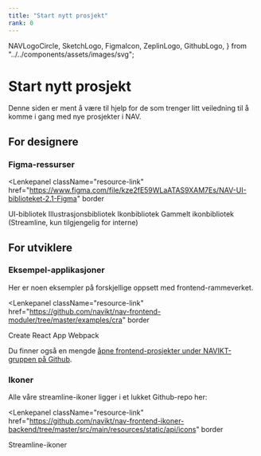 ```yaml
---
title: "Start nytt prosjekt"
rank: 0
---
```


  NAVLogoCircle,
  SketchLogo,
  FigmaIcon,
  ZeplinLogo,
  GithubLogo,
} from "../../components/assets/images/svg";

# Start nytt prosjekt

<Ingress>
  Denne siden er ment å være til hjelp for de som trenger litt veiledning til å
  komme i gang med nye prosjekter i NAV.
</Ingress>

## For designere

### Figma-ressurser

<Lenkepanel
  className="resource-link"
  href="https://www.figma.com/file/kze2fE59WLaATAS9XAM7Es/NAV-UI-biblioteket-2.1-Figma"
  border
>
  <FigmaIcon />
  UI-bibliotek
</Lenkepanel>
<Lenkepanel
  className="resource-link"
  href="https://www.figma.com/file/Fqn33tUPirzG8jLsI7kpc4/NAV-illustrasjonsbiblioteket-2.1-Figma"
  border
>
  <FigmaIcon />
  Illustrasjons&shy;bibliotek
</Lenkepanel>
<Lenkepanel
  className="resource-link"
  href="https://www.figma.com/file/UmEVH3pZ71uJPsSz9ilP3Y/NAV-ikoner-2.1-Figma-i-test"
  border
>
  <FigmaIcon />
  Ikon&shy;bibliotek
</Lenkepanel>
<Lenkepanel
  className="resource-link"
  href="https://www.figma.com/file/3AjAxeQP4uMFgqSazKXxOh/NAV-Ikonbiblioteket-Streamline"
  border
>
  <FigmaIcon />
  Gammelt ikon&shy;bibliotek (Streamline, kun tilgjengelig for interne)
</Lenkepanel>

## For utviklere

### Eksempel-applikasjoner

Her er noen eksempler på forskjellige oppsett med frontend-rammeverket.

<Lenkepanel
  className="resource-link"
  href="https://github.com/navikt/nav-frontend-moduler/tree/master/examples/cra"
  border
>
  <GithubLogo />
  Create React App
</Lenkepanel>
<Lenkepanel
  className="resource-link"
  href="https://github.com/navikt/nav-frontend-moduler/tree/master/examples/webpack"
  border
>
  <GithubLogo />
  Webpack
</Lenkepanel>

Du finner også en mengde [åpne frontend-prosjekter under NAVIKT-gruppen på Github](https://github.com/navikt?utf8=✓&q=frontend&type=&language=).

### Ikoner

Alle våre streamline-ikoner ligger i et lukket Github-repo her:

<Lenkepanel
  className="resource-link"
  href="https://github.com/navikt/nav-frontend-ikoner-backend/tree/master/src/main/resources/static/api/icons"
  border
>
  <GithubLogo />
  Streamline-ikoner
</Lenkepanel>
